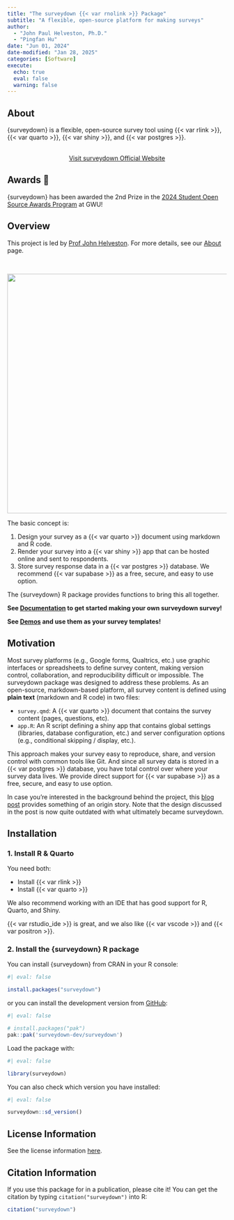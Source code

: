 ```yaml
---
title: "The surveydown {{< var rnolink >}} Package"
subtitle: "A flexible, open-source platform for making surveys"
author:
  - "John Paul Helveston, Ph.D."
  - "Pingfan Hu"
date: "Jun 01, 2024"
date-modified: "Jan 28, 2025"
categories: [Software]
execute:
  echo: true
  eval: false
  warning: false
---
```


## About

{surveydown} is a flexible, open-source survey tool using {{< var rlink >}}, {{< var quarto >}}, {{< var shiny >}}, and {{< var postgres >}}.

<br>
<center>
<a href="https://surveydown.org" class="btn btn-primary" role="button"> Visit surveydown Official Website </a>
</center>

## Awards 🎉

{surveydown} has been awarded the 2nd Prize in the [2024 Student Open Source Awards Program](https://ospo.gwu.edu/2024-student-open-source-award-winners) at GWU!

## Overview

This project is led by [Prof John Helveston](https://www.jhelvy.com). For more details, see our [About](https://surveydown.org/about) page.

<br>

![](/figs/surveydown.svg){fig-align="center" width="550"}

The basic concept is:

1. Design your survey as a {{< var quarto >}} document using markdown and R code.
2. Render your survey into a {{< var shiny >}} app that can be hosted online and sent to respondents.
3. Store survey response data in a {{< var postgres >}} database. We recommend {{< var supabase >}} as a free, secure, and easy to use option.

The {surveydown} R package provides functions to bring this all
together.

**See [Documentation](https://surveydown.org/documentation) to get started making
your own surveydown survey!**

**See [Demos](https://surveydown.org/demos) and use them as your survey templates!**

## Motivation

Most survey platforms (e.g., Google forms, Qualtrics, etc.) use graphic interfaces or spreadsheets to define survey content, making version control, collaboration, and reproducibility difficult or impossible. The surveydown package was designed to address these problems. As an open-source, markdown-based platform, all survey content is defined using **plain text** (markdown and R code) in two files:

- `survey.qmd`: A {{< var quarto >}} document that contains the survey content (pages, questions, etc).
- `app.R`: An R script defining a shiny app that contains global settings (libraries, database configuration, etc.) and server configuration options (e.g., conditional skipping / display, etc.).

This approach makes your survey easy to reproduce, share, and version control with common tools like Git. And since all survey data is stored in a {{< var postgres >}} database, you have total control over where your survey data lives. We provide direct support for {{< var supabase >}} as a free, secure, and easy to use option.

In case you're interested in the background behind the project, this [blog post](https://www.jhelvy.com/blog/2023-04-06-markdown-surveys/) provides something of an origin story. Note that the design discussed in the post is now quite outdated with what ultimately became surveydown.

## Installation

### 1. Install R & Quarto

You need both: 

- Install {{< var rlink >}}
- Install {{< var quarto >}}

We also recommend working with an IDE that has good support for R, Quarto, and Shiny.

{{< var rstudio_ide >}} is great, and we also like {{< var vscode >}} and {{< var positron >}}.

### 2. Install the {surveydown} R package

You can install {surveydown} from CRAN in your R console:

```r
#| eval: false

install.packages("surveydown")
```

or you can install the development version from [GitHub](https://github.com/surveydown-dev/surveydown):

```r
#| eval: false

# install.packages("pak")
pak::pak('surveydown-dev/surveydown')
```

Load the package with:

```r
#| eval: false

library(surveydown)
```

You can also check which version you have installed:

```r
#| eval: false

surveydown::sd_version()
```

## License Information

See the license information [here](https://github.com/surveydown-dev/surveydown/blob/master/LICENSE.md).

## Citation Information

If you use this package for in a publication, please cite it! You can
get the citation by typing `citation("surveydown")` into R:

```r
citation("surveydown")
```

